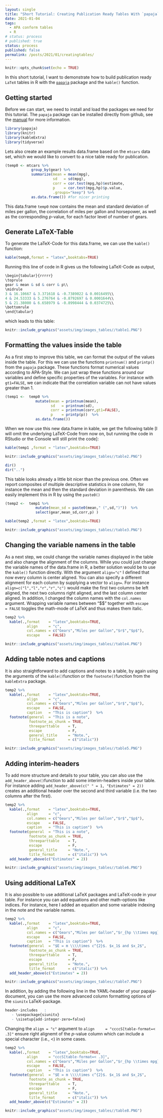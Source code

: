 ```yaml
---
layout: single
title: "Short Tutorial: Creating Publication Ready Tables With `papaja` and `kable()`"
date: 2021-01-04
tags:
  - APA conform tables
  - R
# status: process
# published: true
status: process
published: false
permalink: /posts/2021/01/creatingtables/
---
```


```r
knitr::opts_chunk$set(echo = TRUE)
```


In this short tutorial, I want to demonstrate how to build publication ready `LaTeX` tables in R with the [`papaja`](https://github.com/crsh/papaja) package and the `kable()` function.


## Getting started

Before we can start, we need to install and load the packages we need for this tutorial. The `papaja` package can be installed directly from github, see the [manual](https://crsh.github.io/papaja_man/introduction.html#getting-started) for more information. 

```r
library(papaja)
library(knitr)
library(kableExtra)
library(tidyverse)
```

Lets also create an example results data.frame based on the `mtcars` data set, which we would like to convert to a nice table ready for publication. 

```r
(temp0 <- mtcars %>% 
            group_by(gear) %>% 
            summarize(mean = mean(mpg),
                      sd   = sd(mpg),
                      corr = cor.test(mpg,hp)$estimate,
                      p    = cor.test(mpg,hp)$p.value,
                      .groups="keep") %>%
            as.data.frame()) #for nicer printing
```

This data.frame `temp0` now contains the mean and standard deviation of miles per gallon, the correlation of miles per gallon and horsepower, as well as the corresponding *p*-value, for each factor level of number of gears. 

## Generate LaTeX-Table

To generate the LaTeX-Code for this data.frame, we can use the `kable()` function:

```r
kable(temp0,format = "latex",booktabs=TRUE)
```

Running this line of code in R gives us the following LaTeX-Code as output,

```r
\begin{tabular}{rrrrr}
\toprule
gear & mean & sd & corr & p\\
\midrule
3 & 16.10667 & 3.371618 & -0.7389022 & 0.0016495\\
4 & 24.53333 & 5.276764 & -0.8792697 & 0.0001644\\
5 & 21.38000 & 6.658979 & -0.8998444 & 0.0374725\\
\bottomrule
\end{tabular}
```

which leads to this table:

```r
knitr::include_graphics("assets/img/images_tables//table1.PNG")
```


## Formatting the values inside the table

As a first step to improve this table, we can format the output of the values inside the table. For this we can use the functions `printnum()` and `printp()` from the `papaja` package. These functions format numerical values according to APA-Style. We can just wrap these functions around our variables and define specific properties of the variables. For instance with `gt1=FALSE`, we can indicate that the correlation variable can not have values greater than 1.

```r
(temp1 <-  temp0 %>% 
              mutate(mean = printnum(mean),
                     sd   = printnum(sd), 
                     corr = printnum(corr,gt1=FALSE),
                     p    = printp(p))  %>%
              as.data.frame())
```

When we now use this new data.frame in kable, we get the following table [I will omit the underlying LaTeX-Code from now on, but running the code in RStudio or the Console will still print the code]: 

```r
kable(temp1 ,format = "latex",booktabs=TRUE)
```

```r
knitr::include_graphics("assets/img/images_tables//table2.PNG")
```

```r
dir()
dir("..")
```

This table looks already a little bit nicer than the previous one. Often we report composites of multiple descriptive statistics in one column, for instance the mean and then the standard deviation in parenthesis. We can easily implement this in R by using the `paste0()` 

```r
(temp2 <-  temp1 %>% 
              mutate(mean_sd = paste0(mean," (",sd,")"))  %>%
              select(gear,mean_sd,corr,p) )

kable(temp2 ,format = "latex",booktabs=TRUE)
```

```r
knitr::include_graphics("assets/img/images_tables//table3.PNG")
```

## Changing the variable namens in the table

As a next step, we could change the variable names displayed in the table and also change the alignment of the columns. While you could just change the variable names of the data.frame in R, a better solution would be to use the `kable()` function directly. With the argument `align="c"` I defined that now every column is center aligned. You can also specify a different alignment for each column by supplying a vector to `align=`. For instance `align=c("l","l","r","r","c")` would make the first two columns be left aligned, the next two columns right aligned, and the last column center aligned. In addition, I changed the column names with the `col.names` argument. Wrapping variable names between "\$\$" together with `escape    = FALSE` toggles the math-mode of LaTeX and thus makes them italic. 

```r
temp2 %>%
  kable(.,format    = "latex",booktabs=TRUE,
          align     = "c",
          col.names = c("Gears","Miles per Gallon","$r$","$p$"),
          escape    = FALSE)
```

```r
knitr::include_graphics("assets/img/images_tables//table4.PNG")
```

## Adding table notes and captions

It is also straightforward to add captions and notes to a table, by again using the arguments of the `kable()`function or the `footnote()`function from the `kableExtra` package.

```r
temp2 %>%
  kable(.,format    = "latex",booktabs=TRUE,
          align     = "c",
          col.names = c("Gears","Miles per Gallon","$r$","$p$"),
          escape    = FALSE,
          caption   = "This is caption")  %>%
  footnote(general  = "This is a note",
           footnote_as_chunk = TRUE,
           threeparttable    = T,
           escape            = F,
           general_title     = "Note.",
           title_format      = c("italic"))
```

```r
knitr::include_graphics("assets/img/images_tables//table5.PNG")
```

## Adding interim-headers

To add more structure and details to your table, you can also use the `add_header_above()`function to add some interim-headers inside your table. For instance adding `add_header_above(c(" " = 1, "Estimates" = 2))`  creates an additional header over  the second and third variable (i.e. the two columns after the first).


```r
temp2 %>%
  kable(.,format    = "latex",booktabs=TRUE,
          align     = "c",
          col.names = c("Gears","Miles per Gallon","$r$","$p$"),
          escape    = FALSE,
          caption   = "This is caption")  %>%
  footnote(general  = "This is a note",
           footnote_as_chunk = TRUE,
           threeparttable    = T,
           escape            = F,
           general_title     = "Note.",
           title_format      = c("italic")) %>%
  add_header_above(c("Estimates" = 2))
```

```r
knitr::include_graphics("assets/img/images_tables//table6.PNG")
```

## Using additional LaTeX

It is also possible to use additional LaTeX packages and LaTeX-code in your table. For instance you can add equations and other math-options like indices. For instance, here I added an equation and some variable indexing in the note and the variable names.

```r
temp2 %>%
  kable(.,format    = "latex",booktabs=TRUE,
          align     = "c",
          col.names = c("Gears","Miles per Gallon","$r_{hp \\times mpg}$","$p$"),
          escape    = FALSE,
          caption   = "This is caption")  %>%
  footnote(general  = "$E = m \\\\times c^{2}$. $x_1$ and $x_2$",
           footnote_as_chunk = TRUE,
           threeparttable    = T,
           escape            = F,
           general_title     = "Note.",
           title_format      = c("italic")) %>%
  add_header_above(c("Estimates" = 2))
```

```r
knitr::include_graphics("assets/img/images_tables//table7.PNG")
```

In addition, by adding the following line in the YAML-header of your papaja-document, you can use the more advanced column formatting options of the `siunitx` LaTeX-package. 

```r
header-includes   :
   - \usepackage{siunitx}
   - \sisetup{add-integer-zero=false}
```

Changing the `align = "c"` argument to `align     = "ccccS[table-format=< .3]"` ensure right alignemt of the *p*-value column which can include a special character (i.e., <) in some cases.


```r
temp2 %>%
  kable(.,format    = "latex",booktabs=TRUE,
          align     = "cccS[table-format=< .3]",
          col.names = c("Gears","Miles per Gallon","$r_{hp \\times mpg}$","$p$"),
          escape    = FALSE,
          caption   = "This is caption")  %>%
  footnote(general  = "$E = m \\\\times c^{2}$. $x_1$ and $x_2$",
           footnote_as_chunk = TRUE,
           threeparttable    = T,
           escape            = F,
           general_title     = "Note.",
           title_format      = c("italic")) %>%
  add_header_above(c("Estimates" = 2))
```

```r
knitr::include_graphics("assets/img/images_tables//table8.PNG")
```

